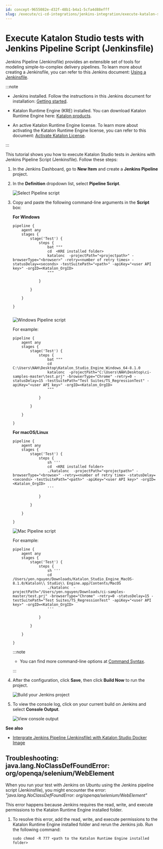 ```yaml
---
id: concept-9655082e-d32f-48b1-b4a1-5cfa4d88efff
slug: /execute/ci-cd-integrations/jenkins-integration/execute-katalon-studio-tests-with-jenkins-pipeline-script-jenkinsfile
---
```


# Execute Katalon Studio tests with Jenkins Pipeline Script \(Jenkinsfile\)

Jenkins Pipeline \(Jenkinsfile\) provides an extensible set of tools for modeling simple-to-complex delivery pipelines. To learn more about creating a Jenkinsfile, you can refer to this Jenkins document: [Using a Jenkinsfile](https://www.jenkins.io/doc/book/pipeline/jenkinsfile/).


:::note

-   Jenkins installed. Follow the instructions in this Jenkins document for installation: [Getting started](https://www.jenkins.io/doc/book/installing/).

-   Katalon Runtime Engine \(KRE\) installed. You can download Katalon Runtime Engine here: [Katalon products](https://www.katalon.com/download/).

-   An active Katalon Runtime Engine license. To learn more about activating the Katalon Runtime Engine license, you can refer to this document: [Activate Katalon License](/administer/katalon-studio-enterprise-and-katalon-runtime-engine-license/activate-a-katalon-license).


:::

This tutorial shows you how to execute Katalon Studio tests in Jenkins with Jenkins Pipeline Script \(Jenkinsfile\). Follow these steps:

1.  In the Jenkins Dashboard, go to **New Item** and create a **Jenkins Pipeline** project.
2.  In the **Definition** dropdown list, select **Pipeline Script**.

    <img src="https://github.com/katalon-studio/docs-images/raw/master/katalon-studio/docs/jenkins-plugin-windows/KS-JENKINS-Choose-pipeline-script.png" alt="Select Pipeline script" />

3.  Copy and paste the following command-line arguments in the **Script** box:

    **For Windows**

    ```
    pipeline {
        agent any
        stages {
            stage('Test') {
                steps {
                    bat """
                    cd  <KRE installed folder>
                    katalonc  -projectPath="<projectpath>" -browserType="<browser>" -retry=<number of retry times> -statusDelay=<seconds> -testSuitePath="<path>" -apiKey="<user API key>" -orgID=<Katalon_OrgID>
                    """
    
                }
    
            }
    
        }
    
    }
    
    
    ```

    <img src="https://github.com/katalon-studio/docs-images/raw/master/katalon-studio/docs/jenkins-plugin-windows/KS-JENKINS-Windows-pipline-script.png" alt="Windows Pipeline script" />

    For example:

    ```
    pipeline {
        agent any
        stages {
            stage('Test') {
                steps {
                    bat """
                    cd  C:\Users\NAH\Desktop\Katalon_Studio_Engine_Windows_64-8.1.0
                    katalonc  -projectPath="C:\Users\NAH\Desktop\ci-samples-master\test.prj" -browserType="Chrome" -retry=0 -statusDelay=15 -testSuitePath="Test Suites/TS_RegressionTest" -apiKey="<user API key>" -orgID=<Katalon_OrgID>
                    """
    
                }
    
            }
    
        }
    
    }
    
    ```

    **For macOS/Linux**

    ```
    pipeline {
        agent any
        stages {
            stage('Test') {
                steps {
                    sh '''
                    cd  <KRE installed folder>
                    ./katalonc  -projectPath="<projectpath>" -browserType="<browse>" -retry=<number of retry time> -statusDelay=<seconds> -testSuitePath="<path>" -apiKey="<user API key>" -orgID=<Katalon_OrgID>
                    '''
    
                }
    
            }
    
        }
    
    }
    
    ```

    <img src="https://github.com/katalon-studio/docs-images/raw/master/katalon-studio/docs/jenkins-plugin-windows/KS-JENKINS-Mac-pipeline-script.png" alt="Mac Pipeline script" />

    For example:

    ```
    pipeline {
        agent any
        stages {
            stage('Test') {
                steps {
                    sh '''
                    cd  /Users/yen.nguyen/Downloads/Katalon_Studio_Engine_MacOS-8.1.0/Katalon\\ Studio\\ Engine.app/Contents/MacOS
                    ./katalonc  -projectPath="/Users/yen.nguyen/Downloads/ci-samples-master/test.prj" -browserType="Chrome" -retry=0 -statusDelay=15 -testSuitePath="Test Suites/TS_RegressionTest" -apiKey="<user API key>" -orgID=<Katalon_OrgID>
                    '''
    
                }
    
            }
    
        }
    
    }
    
    ```

    
    :::note

    -   You can find more command-line options at [Command Syntax](/execute/ci-cd-integrations/jenkins-integration/use-katalon-docker-image-for-jenkins-integration/integrate-jenkins-on-docker-hosted-in-ubuntu#).

    :::

4.  After the configuration, click **Save**, then click **Build Now** to run the project.

    <img src="https://github.com/katalon-studio/docs-images/raw/master/katalon-studio/docs/jenkins-plugin-windows/KS-JENKINS-Build-now.png" alt="Build your Jenkins project" />

5.  To view the console log, click on your current build on Jenkins and select **Console Output**.

    <img src="https://github.com/katalon-studio/docs-images/raw/master/katalon-studio/docs/jenkins-plugin-windows/KS-JENKINS-console-output.png" alt="View console output" />


**See also**

-   [Intergrate Jenkins Pipeline \(Jenkinsfile\) with Katalon Studio Docker Image](/execute/ci-cd-integrations/jenkins-integration/use-katalon-docker-image-for-jenkins-integration/integrate-jenkins-pipeline-jenkinsfile-with-katalon-studio-docker-image)

## Troubleshooting: java.lang.NoClassDefFoundError: org/openqa/selenium/WebElement

When you run your test with Jenkins on Ubuntu using the Jenkins pipeline script \(Jenkinsfile\), you might encounter the error: *"java.lang.NoClassDefFoundError: org/openqa/selenium/WebElement"*

This error happens because Jenkins requires the read, write, and execute permissions to the Katalon Runtime Engine installed folder.

1.  To resolve this error, add the read, write, and execute permissions to the Katalon Runtime Engine installed folder and rerun the Jenkins job. Run the following command:

    ```
    sudo chmod -R 777 <path to the Katalon Runtime Engine installed folder>
    ```